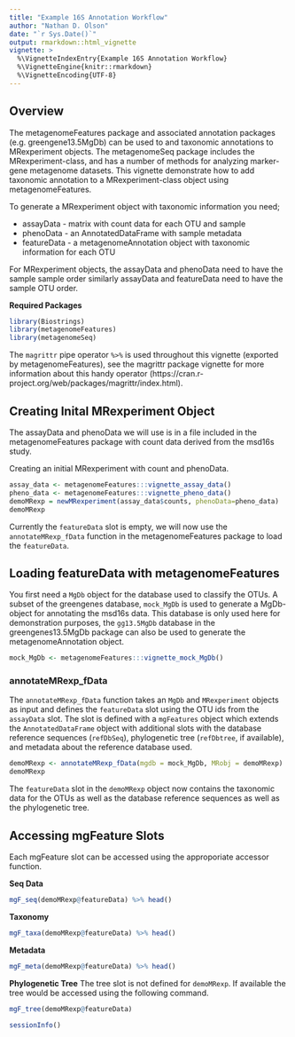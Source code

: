 ```yaml
---
title: "Example 16S Annotation Workflow"
author: "Nathan D. Olson"
date: "`r Sys.Date()`"
output: rmarkdown::html_vignette
vignette: >
  %\VignetteIndexEntry{Example 16S Annotation Workflow}
  %\VignetteEngine{knitr::rmarkdown}
  %\VignetteEncoding{UTF-8}
---
```


## Overview
The metagenomeFeatures package and associated annotation packages (e.g. greengene13.5MgDb) can be used to and taxonomic annotations to MRexperiment objects.  The metagenomeSeq package includes the MRexperiment-class, and has a number of methods for analyzing marker-gene metagenome datasets.  This vignette demonstrate how to add taxonomic annotation to a MRexperiment-class object using metagenomeFeatures.   

To generate a MRexperiment object with taxonomic information you need;  

* assayData - matrix with count data for each OTU and sample  
* phenoData - an AnnotatedDataFrame with sample metadata  
* featureData - a metagenomeAnnotation object with taxonomic information for each OTU  

For MRexperiment objects, the assayData and phenoData need to have the sample sample order similarly assayData and featureData need to have the sample OTU order.

__Required Packages__
```r
library(Biostrings)
library(metagenomeFeatures)
library(metagenomeSeq)
```
The `magrittr` pipe operator `%>%` is used throughout this vignette (exported by metagenomeFeatures), see the magrittr package vignette for more information about this handy operator (https://cran.r-project.org/web/packages/magrittr/index.html).  

## Creating Inital MRexperiment Object
The assayData and phenoData we will use is in a file included in the metagenomeFeatures  package with count data derived from the msd16s study.  

Creating an initial MRexperiment with count and phenoData.  

```r
assay_data <- metagenomeFeatures:::vignette_assay_data()
pheno_data <- metagenomeFeatures:::vignette_pheno_data()
demoMRexp = newMRexperiment(assay_data$counts, phenoData=pheno_data)
demoMRexp
```

Currently the `featureData` slot is empty, we will now use the `annotateMRexp_fData` function in the metagenomeFeatures package to load the `featureData`.   

## Loading featureData with metagenomeFeatures
You first need a `MgDb` object for the database used to classify the OTUs. A subset of the greengenes database, `mock_MgDb` is used to generate a MgDb-object for annotating the msd16s data. This database is only used here for demonstration purposes, the `gg13.5MgDb` database in the greengenes13.5MgDb package can also be used to generate the metagenomeAnnotation object.

```r
mock_MgDb <- metagenomeFeatures:::vignette_mock_MgDb()
```


### annotateMRexp_fData
The `annotateMRexp_fData` function takes an `MgDb` and `MRexperiment` objects as input and defines the `featureData` slot using the OTU ids from the `assayData` slot. The slot is defined with a `mgFeatures` object which extends the `AnnotatedDataFrame` object with additional slots with the database reference sequences (`refDbSeq`), phylogenetic tree (`refDbtree`, if available), and metadata about the reference database used. 

```r
demoMRexp <- annotateMRexp_fData(mgdb = mock_MgDb, MRobj = demoMRexp)
demoMRexp
```

The `featureData` slot in the `demoMRexp` object now contains the taxonomic data for the OTUs as well as the database reference sequences as well as the phylogenetic tree. 

## Accessing mgFeature Slots
Each mgFeature slot can be accessed using the approporiate accessor function. 

__Seq Data__
```r
mgF_seq(demoMRexp@featureData) %>% head()
```

__Taxonomy__
```r
mgF_taxa(demoMRexp@featureData) %>% head()
```

__Metadata__
```r
mgF_meta(demoMRexp@featureData) %>% head()
```

__Phylogenetic Tree__
The tree slot is not defined for `demoMRexp`. If available the tree would be accessed using the following command. 

```r
mgF_tree(demoMRexp@featureData)
```


```r
sessionInfo()
```
